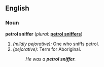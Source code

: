 ==English==

===Noun===
'''petrol sniffer'''  (''plural:'' '''[[petrol sniffers]]''')
# ''(mildly pejorative):'' One who sniffs petrol.
# ''(pejorative):'' Term for Aboriginal.
#:''He was a '''petrol sniffer'''.''